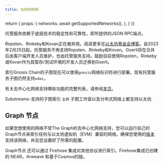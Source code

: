 ```yaml
---
title: 支持的网络
---
```



  return {
    props: {
      networks: await getSupportedNetworks(),
    },
  }
})

<SupportedNetworksTable networks={props.networks} />

托管服务依赖于底层技术的稳定性和可靠性，即所提供的JSON RPC端点。

Ropsten、Rinkeby和Kovan正在被弃用。阅读更多在[以太坊基金会博客](https://blog.ethereum.org/2022/06/21/testnet-deprecation)。自2023年2月25日起，托管服务不再支持Ropsten、Rinkeby和Kovan。Goerli将在合并后由客户端开发人员维护，也由托管服务支持。鼓励目前使用Ropsten，Rinkeby或Kovan作为其暂存/测试环境的开发人员迁移到Goerli。

索引Gnosis Chain的子图现在可以使用`gnosis`网络标识符进行部署。现有托管服务子图仍然支持`xdai`。

有关去中心化网络支持哪些功能的完整列表，请参阅[本页](https://github.com/graphprotocol/indexer/blob/main/docs/feature-support-matrix.md)。

Substreams-支持的子图索引 `主网` 子图工作室以及分布式网络上都支持以太坊.

## Graph 节点

如果您想使用的网络不受The Graph的去中心化网络支持，您可以运行自己的Graph节点来索引任何与以太坊虚拟机（EVM）兼容的网络。确保您使用的[版本](https://github.com/graphprotocol/graph-node/releases) 支持该网络，并且您设置好了所需的配置。

Graph节点 还可以通过 Firehose 集成对其他协议进行索引。Firehose集成已创建的 NEAR，Arweave 和基于Cosmos的链。
